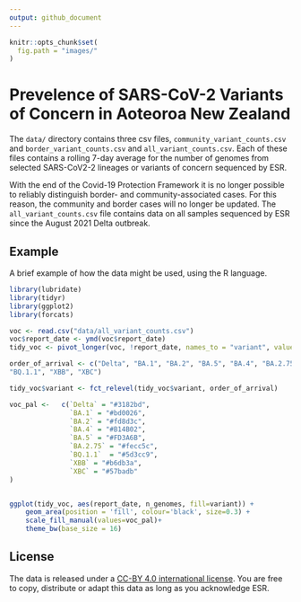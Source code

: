 ```yaml
---
output: github_document
---
```


```r
knitr::opts_chunk$set(
  fig.path = "images/"
)
```

# Prevelence of SARS-CoV-2 Variants of Concern in Aoteoroa New Zealand

The `data/` directory contains three csv files, `community_variant_counts.csv` and 
`border_variant_counts.csv` and `all_variant_counts.csv`. Each of these files contains a rolling 7-day average 
for the number of genomes from selected SARS-CoV2-2 lineages or variants of 
concern sequenced by ESR. 

With the end of the Covid-19 Protection Framework it is no longer possible to
reliably distinguish border- and community-associated cases. For this reason, 
the community and border cases will no longer be updated. The `all_variant_counts.csv`
file contains data on all samples sequenced by ESR since the August 2021 Delta outbreak.



## Example

A brief example of how the data might be used, using the R language.

```r
library(lubridate)
library(tidyr)
library(ggplot2)
library(forcats)

voc <- read.csv("data/all_variant_counts.csv")
voc$report_date <- ymd(voc$report_date)
tidy_voc <- pivot_longer(voc, !report_date, names_to = "variant", values_to = "n_genomes")

order_of_arrival <- c("Delta", "BA.1", "BA.2", "BA.5", "BA.4", "BA.2.75", 
"BQ.1.1", "XBB", "XBC")

tidy_voc$variant <- fct_relevel(tidy_voc$variant, order_of_arrival)

voc_pal <-   c(`Delta` = "#3182bd", 
               `BA.1` = "#bd0026", 
               `BA.2` = "#fd8d3c", 
               `BA.4` = "#B14B02",
               `BA.5` = "#FD3A6B",
               `BA.2.75` = "#fecc5c", 
               `BQ.1.1`  = "#5d3cc9", 
               `XBB` = "#b6db3a", 
               `XBC` = "#57badb"
)


ggplot(tidy_voc, aes(report_date, n_genomes, fill=variant)) + 
    geom_area(position = 'fill', colour='black', size=0.3) +
    scale_fill_manual(values=voc_pal)+
    theme_bw(base_size = 16)  

```

## License 

The data is released under a [CC-BY 4.0 international license](https://creativecommons.org/licenses/by/4.0/). You are free to copy, distribute or adapt this data as long as you acknowledge ESR. 



